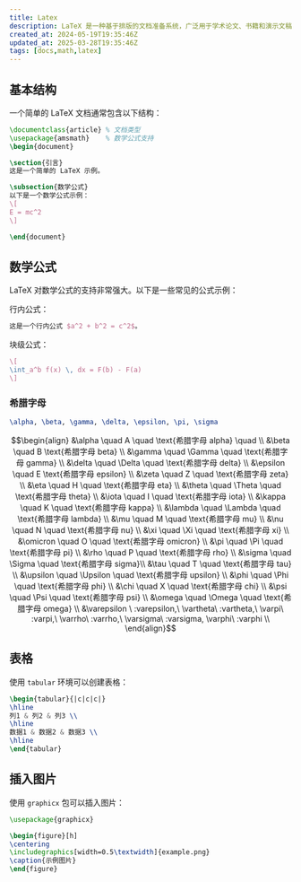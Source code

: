 ```yaml
---
title: Latex
description: LaTeX 是一种基于排版的文档准备系统，广泛用于学术论文、书籍和演示文稿的编写。它以其强大的数学公式支持和高质量的排版效果而闻名。
created_at: 2024-05-19T19:35:46Z
updated_at: 2025-03-28T19:35:46Z
tags: [docs,math,latex]
---
```


## 基本结构

一个简单的 LaTeX 文档通常包含以下结构：

```latex
\documentclass{article} % 文档类型
\usepackage{amsmath}    % 数学公式支持
\begin{document}

\section{引言}
这是一个简单的 LaTeX 示例。

\subsection{数学公式}
以下是一个数学公式示例：
\[
E = mc^2
\]

\end{document}
```

## 数学公式

LaTeX 对数学公式的支持非常强大。以下是一些常见的公式示例：

行内公式：
```latex
这是一个行内公式 $a^2 + b^2 = c^2$。
```

块级公式：
```latex
\[
\int_a^b f(x) \, dx = F(b) - F(a)
\]
```

### 希腊字母
```latex
\alpha, \beta, \gamma, \delta, \epsilon, \pi, \sigma
```
```math
\begin{align}
&\alpha \quad A \quad  \text{希腊字母 alpha} \quad   \\
&\beta \quad B  \text{希腊字母 beta} \\
&\gamma \quad \Gamma \quad  \text{希腊字母 gamma} \\
&\delta \quad \Delta \quad  \text{希腊字母 delta} \\
&\epsilon \quad E  \text{希腊字母 epsilon} \\
&\zeta \quad Z \quad  \text{希腊字母 zeta} \\
&\eta \quad H \quad  \text{希腊字母 eta} \\
&\theta \quad \Theta \quad  \text{希腊字母 theta} \\
&\iota \quad I \quad  \text{希腊字母 iota} \\
&\kappa \quad K \quad  \text{希腊字母 kappa} \\
&\lambda \quad \Lambda \quad  \text{希腊字母 lambda} \\
&\mu \quad M \quad  \text{希腊字母 mu} \\
&\nu \quad N \quad  \text{希腊字母 nu} \\
&\xi \quad \Xi \quad  \text{希腊字母 xi} \\
&\omicron \quad O \quad  \text{希腊字母 omicron} \\
&\pi \quad \Pi \quad  \text{希腊字母 pi} \\
&\rho \quad P  \quad \text{希腊字母 rho} \\
&\sigma \quad \Sigma \quad  \text{希腊字母 sigma}\\
&\tau \quad T \quad  \text{希腊字母 tau} \\
&\upsilon \quad \Upsilon \quad  \text{希腊字母 upsilon} \\
&\phi \quad \Phi \quad  \text{希腊字母 phi} \\
&\chi \quad X \quad  \text{希腊字母 chi} \\
&\psi \quad \Psi \quad  \text{希腊字母 psi} \\
&\omega \quad \Omega  \quad  \text{希腊字母 omega} \\
&\varepsilon \ :varepsilon,\ \vartheta\ :vartheta,\ \varpi\ :varpi,\ \varrho\ :varrho,\ \varsigma\ :varsigma, \varphi\ :varphi \\
\end{align}
```

## 表格

使用 `tabular` 环境可以创建表格：

```latex
\begin{tabular}{|c|c|c|}
\hline
列1 & 列2 & 列3 \\
\hline
数据1 & 数据2 & 数据3 \\
\hline
\end{tabular}
```

## 插入图片

使用 `graphicx` 包可以插入图片：

```latex
\usepackage{graphicx}

\begin{figure}[h]
\centering
\includegraphics[width=0.5\textwidth]{example.png}
\caption{示例图片}
\end{figure}
```